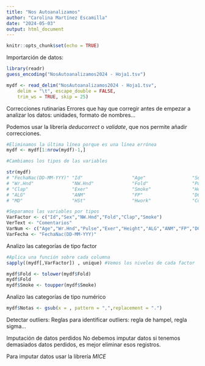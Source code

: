 ```yaml
---
title: "Nos Autoanalizamos"
author: "Carolina Martínez Escamilla"
date: "2024-05-03"
output: html_document
---
```


```r
knitr::opts_chunk$set(echo = TRUE)
```

Importarción de datos:

```r
library(readr)
guess_encoding("NosAutoanalizamos2024 - Hoja1.tsv")

mydf <- read_delim("NosAutoanalizamos2024 - Hoja1.tsv", 
    delim = "\t", escape_double = FALSE, 
    trim_ws = TRUE, skip = 25)
```
Correcciones rutinarias
  Errores que hay que corregir antes de empezar a analizar los datos: unidades, formato de nombres...

Podemos usar la librería _deducorrect_ o _validate_, que nos permite añadir correcciones.

```r
#Eliminamos la última línea porque es una línea errónea
mydf <- mydf[1:nrow(mydf)-1,]

```


```r
#Cambiamos los tipos de las variables

str(mydf)
# "FechaNac(DD-MM-YYY)" "Id"                  "Age"                 "Sex"                
# "Wr.Hnd"              "NW.Hnd"              "Fold"                "Pulse"              
# "Clap"                "Exer"                "Smoke"               "Height"             
# "ALG"                 "ANM"                 "FP"                  "DCS"                
# "MD"                  "HSt"                 "Hwork"               "Comentarios"  

#Separamos las variables por tipos
VarFactor <- c("Id","Sex","NW.Hnd","Fold","Clap","Smoke")
VerText <- "Comentarios"
VarNum <- c("Age","Wr.Hnd","Pulse","Exer","Height","ALG","ANM","FP","DCS","MD","HSt","Hwork")
VarFecha <- "FechaNac(DD-MM-YYY)"
```




Analizo las categorías de tipo factor
```r
#Aplica una función sobre cada columna
sapply((mydf[,VarFactor]) , unique) #Vemos los niveles de cada factor

mydf$Fold <- tolower(mydf$Fold)
mydf$Fold
mydf$Smoke <- toupper(mydf$Smoke)


```

Analizo las categorías de tipo numérico
```r
mydf$Notas <- gsub(x = , pattern = ",",replacement = ".")
```

Detectar outliers:
Reglas para identificar outliers: regla de hampel, regla sigma...



Imputación de datos perdidos
  No debemos imputar datos si tenemos demasiados datos perdidos, es mejor eliminar esos registros.

Para imputar datos usar la librería _MICE_



